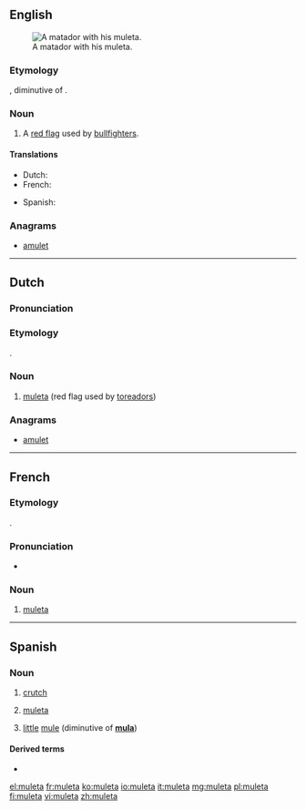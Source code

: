 ==English==
[[File:El cordobes en las Colombinas 2008 en Huelva.JPG|thumb|A matador with his muleta.]]
===Etymology===
{{borrowing|es|muleta}}, diminutive of {{term|mulo}}.

===Noun===
{{en-noun}}

# {{context|bullfighting|lang=en}} A [[red flag]] used by [[bullfighter]]s. 

====Translations====
{{trans-top|(bullfighting) red flag}}
* Dutch: {{t|nl|muleta|m|f}}
* French: {{t+|fr|muleta|f}}
{{trans-mid}}
* Spanish: {{t|es|muleta|f}}
{{trans-bottom}}

===Anagrams===
* [[amulet#English|amulet]]

----

==Dutch==
{{wikipedia|lang=nl}}
===Pronunciation===
{{hyphenation|mu|le|ta|lang=nl}}
===Etymology===
{{borrowing|es|muleta|lang=nl}}.

===Noun===
{{nl-noun|f|g2=m|-'s|muletaatje}}
# {{context|bullfighting|lang=nl}} [[#English|muleta]] (red flag used by [[toreador]]s)

===Anagrams===
* [[amulet#Dutch|amulet]]

----

==French==

===Etymology===
{{borrowing|es|muleta|lang=fr}}.

===Pronunciation===
* {{IPA|/my.lɛ.ta/|lang=fr}}

===Noun===
{{fr-noun|f}}

# {{context|bullfighting|lang=fr}} [[#English|muleta]]

----

==Spanish==

===Noun===
{{es-noun|f}}

# [[crutch]]
# {{context|bullfighting|lang=es}} [[muleta#English|muleta]]
# [[little]] [[mule]] (diminutive of '''[[mula#Spanish|mula]]''')

====Derived terms====
* {{l|es|muletilla}}

[[el:muleta]]
[[fr:muleta]]
[[ko:muleta]]
[[io:muleta]]
[[it:muleta]]
[[mg:muleta]]
[[pl:muleta]]
[[fi:muleta]]
[[vi:muleta]]
[[zh:muleta]]